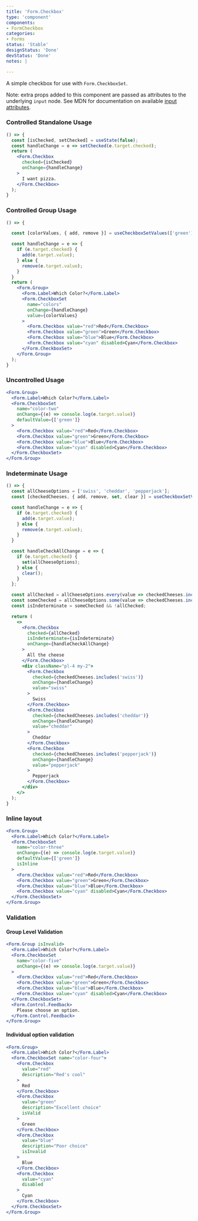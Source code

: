 ```yaml
---
title: 'Form.Checkbox'
type: 'component'
components:
- FormCheckbox
categories:
- Forms
status: 'Stable'
designStatus: 'Done'
devStatus: 'Done'
notes: |

---
```


A simple checkbox for use with `Form.CheckboxSet`.

Note: extra props added to this component are passed as attributes to the
underlying `input` node. See MDN for documentation on available
[input attributes](https://developer.mozilla.org/en-US/docs/Web/HTML/Element/input#attributes).


### Controlled Standalone Usage

```jsx live
() => {
  const [isChecked, setChecked] = useState(false);
  const handleChange = e => setChecked(e.target.checked);
  return (
    <Form.Checkbox
      checked={isChecked}
      onChange={handleChange}
    >
      I want pizza.
    </Form.Checkbox>
  );
}
```

### Controlled Group Usage

```jsx live
() => {

  const [colorValues, { add, remove }] = useCheckboxSetValues(['green']);

  const handleChange = e => {
    if (e.target.checked) {
      add(e.target.value);
    } else {
      remove(e.target.value);
    }
  }
  return (
    <Form.Group>
      <Form.Label>Which Color?</Form.Label>
      <Form.CheckboxSet
        name="colors"
        onChange={handleChange}
        value={colorValues}
      >
        <Form.Checkbox value="red">Red</Form.Checkbox>
        <Form.Checkbox value="green">Green</Form.Checkbox>
        <Form.Checkbox value="blue">Blue</Form.Checkbox>
        <Form.Checkbox value="cyan" disabled>Cyan</Form.Checkbox>
      </Form.CheckboxSet>
    </Form.Group>
  );
}
```

### Uncontrolled Usage

```jsx live
<Form.Group>
  <Form.Label>Which Color?</Form.Label>
  <Form.CheckboxSet
    name="color-two"
    onChange={(e) => console.log(e.target.value)}
    defaultValue={['green']}
  >
    <Form.Checkbox value="red">Red</Form.Checkbox>
    <Form.Checkbox value="green">Green</Form.Checkbox>
    <Form.Checkbox value="blue">Blue</Form.Checkbox>
    <Form.Checkbox value="cyan" disabled>Cyan</Form.Checkbox>
  </Form.CheckboxSet>
</Form.Group>
```

### Indeterminate Usage

```jsx live
() => {
  const allCheeseOptions = ['swiss', 'cheddar', 'pepperjack'];
  const [checkedCheeses, { add, remove, set, clear }] = useCheckboxSetValues(['swiss']);

  const handleChange = e => {
    if (e.target.checked) {
      add(e.target.value);
    } else {
      remove(e.target.value);
    }
  }

  const handleCheckAllChange = e => {
    if (e.target.checked) {
      set(allCheeseOptions);
    } else {
      clear();
    }
  };

  const allChecked = allCheeseOptions.every(value => checkedCheeses.includes(value));
  const someChecked = allCheeseOptions.some(value => checkedCheeses.includes(value));
  const isIndeterminate = someChecked && !allChecked;

  return (
    <>
      <Form.Checkbox
        checked={allChecked}
        isIndeterminate={isIndeterminate}
        onChange={handleCheckAllChange}
      >
        All the cheese
      </Form.Checkbox>
      <div className="pl-4 my-2">
        <Form.Checkbox
          checked={checkedCheeses.includes('swiss')}
          onChange={handleChange}
          value="swiss"
        >
          Swiss
        </Form.Checkbox>
        <Form.Checkbox
          checked={checkedCheeses.includes('cheddar')}
          onChange={handleChange}
          value="cheddar"
        >
          Cheddar
        </Form.Checkbox>
        <Form.Checkbox
          checked={checkedCheeses.includes('pepperjack')}
          onChange={handleChange}
          value="pepperjack"
        >
          Pepperjack
        </Form.Checkbox>
      </div>
    </>
  );
}
```

### Inline layout

```jsx live
<Form.Group>
  <Form.Label>Which Color?</Form.Label>
  <Form.CheckboxSet
    name="color-three"
    onChange={(e) => console.log(e.target.value)}
    defaultValue={['green']}
    isInline
  >
    <Form.Checkbox value="red">Red</Form.Checkbox>
    <Form.Checkbox value="green">Green</Form.Checkbox>
    <Form.Checkbox value="blue">Blue</Form.Checkbox>
    <Form.Checkbox value="cyan" disabled>Cyan</Form.Checkbox>
  </Form.CheckboxSet>
</Form.Group>
```

### Validation

#### Group Level Validation

```jsx live
<Form.Group isInvalid>
  <Form.Label>Which Color?</Form.Label>
  <Form.CheckboxSet
    name="color-five"
    onChange={(e) => console.log(e.target.value)}
  >
    <Form.Checkbox value="red">Red</Form.Checkbox>
    <Form.Checkbox value="green">Green</Form.Checkbox>
    <Form.Checkbox value="blue">Blue</Form.Checkbox>
    <Form.Checkbox value="cyan" disabled>Cyan</Form.Checkbox>
  </Form.CheckboxSet>
  <Form.Control.Feedback>
    Please choose an option.
  </Form.Control.Feedback>
</Form.Group>
```

#### Individual option validation

```jsx live
<Form.Group>
  <Form.Label>Which Color?</Form.Label>
  <Form.CheckboxSet name="color-four">
    <Form.Checkbox
      value="red"
      description="Red's cool"
    >
      Red
    </Form.Checkbox>
    <Form.Checkbox
      value="green"
      description="Excellent choice"
      isValid
    >
      Green
    </Form.Checkbox>
    <Form.Checkbox
      value="blue"
      description="Poor choice"
      isInvalid
    >
      Blue
    </Form.Checkbox>
    <Form.Checkbox
      value="cyan"
      disabled
    >
      Cyan
    </Form.Checkbox>
  </Form.CheckboxSet>
</Form.Group>
```
